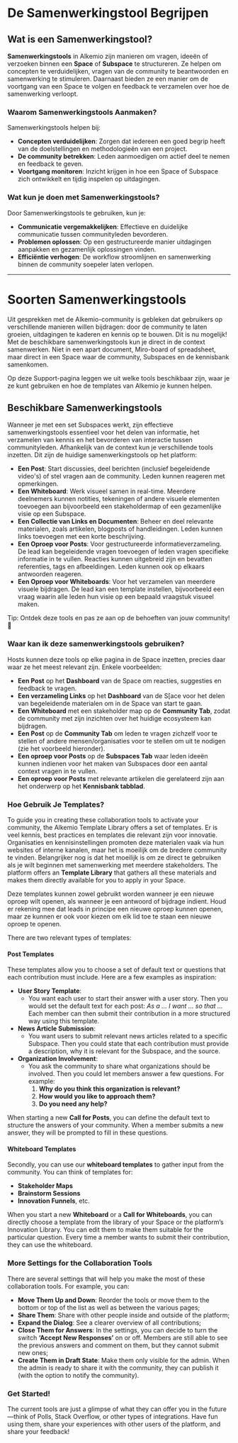 # De Samenwerkingstool Begrijpen

## Wat is een Samenwerkingstool?

**Samenwerkingstools** in Alkemio zijn manieren om vragen, ideeën of verzoeken binnen een **Space** of **Subspace** te structureren. Ze helpen om concepten te verduidelijken, vragen van de community te beantwoorden en samenwerking te stimuleren. Daarnaast bieden ze een manier om de voortgang van een Space te volgen en feedback te verzamelen over hoe de samenwerking verloopt.

### Waarom Samenwerkingstools Aanmaken?

Samenwerkingstools helpen bij:

- **Concepten verduidelijken**: Zorgen dat iedereen een goed begrip heeft van de doelstellingen en methodologieën van een project.
- **De community betrekken**: Leden aanmoedigen om actief deel te nemen en feedback te geven.
- **Voortgang monitoren**: Inzicht krijgen in hoe een Space of Subspace zich ontwikkelt en tijdig inspelen op uitdagingen.

### Wat kun je doen met Samenwerkingstools?

Door Samenwerkingstools te gebruiken, kun je:

- **Communicatie vergemakkelijken**: Effectieve en duidelijke communicatie tussen communityleden bevorderen.
- **Problemen oplossen**: Op een gestructureerde manier uitdagingen aanpakken en gezamenlijk oplossingen vinden.
- **Efficiëntie verhogen**: De workflow stroomlijnen en samenwerking binnen de community soepeler laten verlopen.

---

# Soorten Samenwerkingstools

Uit gesprekken met de Alkemio-community is gebleken dat gebruikers op verschillende manieren willen bijdragen: door de community te laten groeien, uitdagingen te kaderen en kennis op te bouwen. Dit is nu mogelijk! Met de beschikbare samenwerkingstools kun je direct in de context samenwerken. Niet in een apart document, Miro-board of spreadsheet, maar direct in een Space waar de community, Subspaces en de kennisbank samenkomen.

Op deze Support-pagina leggen we uit welke tools beschikbaar zijn, waar je ze kunt gebruiken en hoe de templates van Alkemio je kunnen helpen.

## Beschikbare Samenwerkingstools

Wanneer je met een set Subspaces werkt, zijn effectieve samenwerkingstools essentieel voor het delen van informatie, het verzamelen van kennis en het bevorderen van interactie tussen communityleden. Afhankelijk van de context kun je verschillende tools inzetten. Dit zijn de huidige samenwerkingstools op het platform:

- **Een Post**: Start discussies, deel berichten (inclusief begeleidende video's) of stel vragen aan de community. Leden kunnen reageren met opmerkingen.
- **Een Whiteboard**: Werk visueel samen in real-time. Meerdere deelnemers kunnen notities, tekeningen of andere visuele elementen toevoegen aan bijvoorbeeld een stakeholdermap of een gezamenlijke visie op een Subspace.
- **Een Collectie van Links en Documenten**: Beheer en deel relevante materialen, zoals artikelen, blogposts of handleidingen. Leden kunnen links toevoegen met een korte beschrijving.
- **Een Oproep voor Posts**: Voor gestructureerde informatieverzameling. De lead kan begeleidende vragen toevoegen of leden vragen specifieke informatie in te vullen. Reacties kunnen uitgebreid zijn en bevatten referenties, tags en afbeeldingen. Leden kunnen ook op elkaars antwoorden reageren.
- **Een Oproep voor Whiteboards**: Voor het verzamelen van meerdere visuele bijdragen. De lead kan een template instellen, bijvoorbeeld een vraag waarin alle leden hun visie op een bepaald vraagstuk visueel maken.

Tip: Ontdek deze tools en pas ze aan op de behoeften van jouw community! 🚀

### Waar kan ik deze samenwerkingstools gebruiken?

Hosts kunnen deze tools op elke pagina in de Space inzetten,  precies daar waar ze het meest relevant zijn. Enkele voorbeelden:

- **Een Post** op het **Dashboard** van de Space om reacties, suggesties en feedback te vragen.
- **Een verzameling Links** op het **Dashboard** van de S[ace voor het delen van begeleidende materialen om in de Space van start te gaan.
- **Een Whiteboard** met een stakeholder map op de **Community Tab**, zodat de community met zijn inzichten over het huidige ecosysteem kan bijdragen.
- **Een Post** op de **Community Tab** om leden te vragen zichzelf voor te stellen of andere mensen/organisaties voor te stellen om uit te nodigen (zie het voorbeeld hieronder).
- **Een oproep voor Posts** op de **Subspaces Tab** waar leden ideeën kunnen indienen voor het maken van Subspaces door een aantal context vragen in te vullen.
- **Een oproep voor Posts** met relevante artikelen die gerelateerd zijn aan het onderwerp op het **Kennisbank tabblad**.

### Hoe Gebruik Je Templates?

To guide you in creating these collaboration tools to activate your community, the Alkemio Template Library offers a set of templates. Er is veel kennis, best practices en templates die relevant zijn voor innovatie. Organisaties en kennisinstellingen promoten deze materialen vaak via hun websites of interne kanalen, maar het is moeilijk om de bredere community te vinden. Belangrijker nog is dat het moeilijk is om ze direct te gebruiken als je wilt beginnen met samenwerking met meerdere stakeholders. The platform offers an **Template Library** that gathers all these materials and makes them directly available for you to apply in your Space.

Deze templates kunnen zowel gebruikt worden wanneer je een nieuwe oproep wilt openen, als wanneer je een antwoord of bijdrage indient. Houd er rekening mee dat leads in principe een nieuwe oproep kunnen openen, maar ze kunnen er ook voor kiezen om elk lid toe te staan een nieuwe oproep te openen.

There are two relevant types of templates:

#### Post Templates

These templates allow you to choose a set of default text or questions that each contribution must include. Here are a few examples as inspiration:

- **User Story Template**:
  - You want each user to start their answer with a user story. Then you would set the default text for each post: _As a … I want … so that …_ Each member can then submit their contribution in a more structured way using this template.
- **News Article Submission**:
  - You want users to submit relevant news articles related to a specific Subspace. Then you could state that each contribution must provide a description, why it is relevant for the Subspace, and the source.
- **Organization Involvement**:
  - You ask the community to share what organizations should be involved. Then you could let members answer a few questions. For example:
    1. **Why do you think this organization is relevant?**
    2. **How would you like to approach them?**
    3. **Do you need any help?**

When starting a new **Call for Posts**, you can define the default text to structure the answers of your community. When a member submits a new answer, they will be prompted to fill in these questions.

#### Whiteboard Templates

Secondly, you can use our **whiteboard templates** to gather input from the community. You can think of templates for:

- **Stakeholder Maps**
- **Brainstorm Sessions**
- **Innovation Funnels**, etc.

When you start a new **Whiteboard** or a **Call for Whiteboards**, you can directly choose a template from the library of your Space or the platform’s Innovation Library. You can edit them to make them suitable for the particular question. Every time a member wants to submit their contribution, they can use the whiteboard.

### More Settings for the Collaboration Tools

There are several settings that will help you make the most of these collaboration tools. For example, you can:

- **Move Them Up and Down**: Reorder the tools or move them to the bottom or top of the list as well as between the various pages;
- **Share Them**: Share with other people inside and outside of the platform;
- **Expand the Dialog**: See a clearer overview of all contributions;
- **Close Them for Answers**: In the settings, you can decide to turn the switch **‘Accept New Responses’** on or off. Members are still able to see the previous answers and comment on them, but they cannot submit new ones;
- **Create Them in Draft State**: Make them only visible for the admin. When the admin is ready to share it with the community, they can publish it (with the option to notify the community).

### Get Started!

The current tools are just a glimpse of what they can offer you in the future—think of Polls, Stack Overflow, or other types of integrations. Have fun using them, share your experiences with other users of the platform, and share your feedback!
